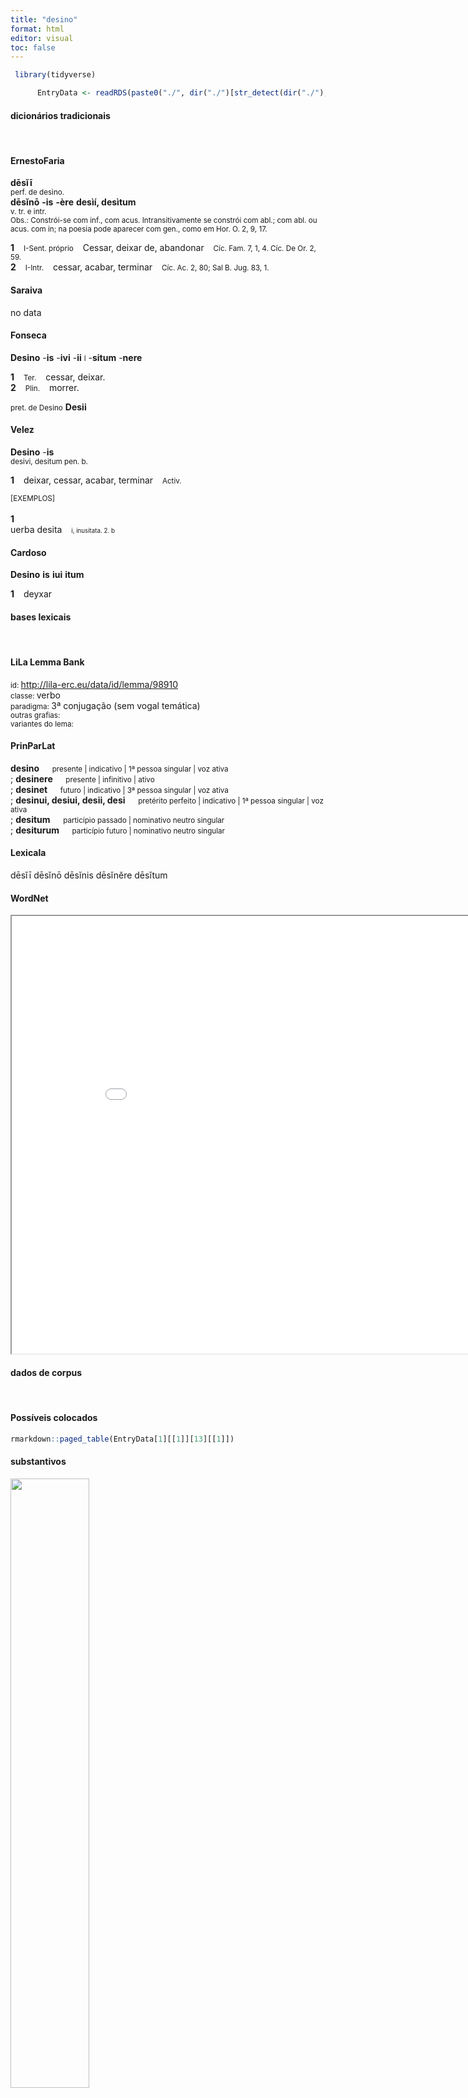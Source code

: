 ```yaml
---
title: "desino"
format: html
editor: visual
toc: false
---
```



```r
 library(tidyverse) 

      EntryData <- readRDS(paste0("./", dir("./")[str_detect(dir("./"), "_xx100-101-115-105-110-111xx_.rds")]))

```


#### dicionários tradicionais

&emsp;




::: panel-tabset

#### ErnestoFaria

<b>dēsĭī</b> <br> <small>perf. de desìno.</small> <br> <small></small> 
 <b>dēsĭnō</b> <b>-is</b> <b>-ère</b> <b>desìí, desìtum</b> <br> <small>v. tr. e intr.</small> <br> <small>Obs.: Constrói-se com inf., com acus. Intransitivamente se constrói com abl.; com abl. ou acus. com in; na poesia pode aparecer com gen., como em Hor. O. 2, 9, 17.</small>   <p> <b>1</b> &ensp; <small>I-Sent. próprio</small> &ensp; Cessar, deixar de, abandonar &ensp; <small>Cíc. Fam. 7, 1, 4. Cíc. De Or. 2, 59.</small> <br> <b>2</b> &ensp; <small>I-Intr.</small> &ensp; cessar, acabar, terminar &ensp; <small>Cíc. Ac. 2, 80; Sal B. Jug. 83, 1.</small> </p>




#### Saraiva

no data




#### Fonseca

<b>Desino</b> -<b>is</b> -<b>ivi</b> -<b>ii</b> <small>l</small> -<b>situm</b> -<b>nere</b>   <p> <b>1</b> &ensp; <small>Ter.</small> &ensp; cessar, deixar. <br> <b>2</b> &ensp; <small>Plin.</small> &ensp; morrer. </p> 
 <small>pret. de Desino</small> <b>Desii</b>




#### Velez

<b>Desino</b> -<b>is</b> <br> <small>desivi, desitum pen. b.</small>   <p> <b>1</b> &ensp; deixar, cessar, acabar, terminar &ensp; <small>Activ.</small> </p>   <p><small>[EXEMPLOS]</small><br> <br><b>1</b><br>uerba desita &ensp; <small><small>i, inusitata. 2. b</small></small> </p>




#### Cardoso

<b>Desino</b> <b>is</b> <b>iui</b> <b>itum</b>   <p> <b>1</b> &ensp; deyxar </p>


:::



#### bases lexicais

&emsp;






::: panel-tabset

#### LiLa Lemma Bank

<small> id: </small> <a href=' http://lila-erc.eu/data/id/lemma/98910 ' target="_blank"> http://lila-erc.eu/data/id/lemma/98910 </a> <br>
<small> classe: </small> verbo    <br>
<small> paradigma: </small> 3ª conjugação (sem vogal temática) <br>
<small> outras grafias: </small>  <br>
<small> variantes do lema: </small>  <br>





#### PrinParLat

<b> desino </b>&emsp;<small> presente | indicativo | 1ª pessoa singular | voz ativa </small><br>
; <b> desinere </b>&emsp;<small> presente | infinitivo | ativo </small><br>
; <b> desinet </b>&emsp;<small> futuro | indicativo | 3ª pessoa singular | voz ativa </small><br>
; <b> desinui, desiui, desii, desi </b>&emsp;<small> pretérito perfeito | indicativo | 1ª pessoa singular | voz ativa </small><br>
; <b> desitum </b>&emsp;<small> particípio passado | nominativo neutro singular </small><br>
; <b> desiturum </b>&emsp;<small> particípio futuro | nominativo neutro singular </small><br>





#### Lexicala

dēsĭī 
 dēsĭnō 
 dēsĭnis 
 dēsĭnĕre 
 dēsĭtum




#### WordNet

<iframe width='900' height='700' src='Media/Tree__xx100-101-115-105-110-111xx__sem_type_lexemes_pt.html'>

</iframe>


:::



#### dados de corpus

&emsp;




::: panel-tabset

#### Possíveis colocados

```r

rmarkdown::paged_table(EntryData[1][[1]][13][[1]])

```


#### substantivos

![](./Media/wordcloud__xx100-101-115-105-110-111xx__BY_collocate_scoreSUBST.webp){width=50% fig-alt='This chart plots collocate by scoreSUBST, for the headword desino here are all the values plotted: collocate: iam; scoreSUBST: 0. collocate: non; scoreSUBST: 0'}




#### adjetivos

![](./Media/wordcloud__xx100-101-115-105-110-111xx__BY_collocate_scoreADJ.webp){width=50% fig-alt='This chart plots collocate by scoreADJ, for the headword desino here are all the values plotted: collocate: iam; scoreADJ: 0. collocate: non; scoreADJ: 0'}




#### verbos

![](./Media/wordcloud__xx100-101-115-105-110-111xx__BY_collocate_scoreVERBO.webp){width=50% fig-alt='This chart plots collocate by scoreVERBO, for the headword desino here are all the values plotted: collocate: iam; scoreVERBO: 0. collocate: non; scoreVERBO: 0'}




#### advérbios

![](./Media/wordcloud__xx100-101-115-105-110-111xx__BY_collocate_scoreADV.webp){width=50% fig-alt='This chart plots collocate by scoreADV, for the headword desino here are all the values plotted: collocate: iam; scoreADV: 2. collocate: non; scoreADV: 2'}




#### preposições e conjunções

![](./Media/wordcloud__xx100-101-115-105-110-111xx__BY_collocate_scoreFUNC.webp){width=50% fig-alt='This chart plots collocate by scoreFUNC, for the headword desino here are all the values plotted: collocate: iam; scoreFUNC: 0. collocate: non; scoreFUNC: 0'}


:::



::: panel-tabset

#### ExemplosTraduzidos

<p> consolari iam <b>desine</b> <br> <small> Cic.Att.3.11.2 <br> Deixa já de me consolar. <small> [JDD] </small> </small> </p>
; <p> non <b>desinent</b> sed intermittent <br> <small> Sen.Ep.29.8 <br> não cessarão, mas se interromperão. <small> [JDD] </small> </small> </p>





#### Frequência por autor

![](./Media/barchart__xx100-101-115-105-110-111xx__lemma_BY_author_Frequencies.webp){width=50% fig-alt='This charts plots the frequency of lemma by author_Frequencies. The Seneca subcorpus registers the highest normalized frequency, with the value of 6.53 and an absolute frequency of 35. The Suetonius subcorpus follows, with a normalized frequency of 0 and an absolute frequency of 0. the subcorpus with the least normalized frequency is Caesar with the normalized value of 0 and an absolute freqeuncy of 0. here are all the values: subcorpus: Caesar ; normalized frequency: 0 ; absolute frequency: 0. subcorpus: Cicero ; normalized frequency: 17 ; absolute frequency: 1.05903167127657. subcorpus: Horatius ; normalized frequency: 2 ; absolute frequency: 1.77604120415594. subcorpus: Ovidius ; normalized frequency: 0 ; absolute frequency: 0. subcorpus: Phaedrus ; normalized frequency: 1 ; absolute frequency: 1.5181417944436. subcorpus: Sallustius ; normalized frequency: 0 ; absolute frequency: 0. subcorpus: Seneca ; normalized frequency: 35 ; absolute frequency: 6.5321662529628. subcorpus: Suetonius ; normalized frequency: 0 ; absolute frequency: 0. subcorpus: Tacitus ; normalized frequency: 1 ; absolute frequency: 3.43288705801579. subcorpus: Vergilius ; normalized frequency: 0 ; absolute frequency: 0. subcorpus: Hieronymus ; normalized frequency: 0 ; absolute frequency: 0'}




#### Frequência por gênero

![](./Media/barchart__xx100-101-115-105-110-111xx__lemma_BY_genre_Frequencies.webp){width=50% fig-alt='This charts plots the frequency of lemma by genre_Frequencies. The Prosa.filosófica subcorpus registers the highest normalized frequency, with the value of 5.77 and an absolute frequency of 35. The Prosa.epistolográfica subcorpus follows, with a normalized frequency of 1.32 and an absolute frequency of 5. the subcorpus with the least normalized frequency is Poesia.épica with the normalized value of 0 and an absolute freqeuncy of 0. here are all the values: subcorpus: Prosa.histórica ; normalized frequency: 1 ; absolute frequency: 0.243433384454344. subcorpus: Prosa.filosófica ; normalized frequency: 35 ; absolute frequency: 5.76596761173622. subcorpus: Prosa.oratória ; normalized frequency: 11 ; absolute frequency: 1.05613856537978. subcorpus: Prosa.epistolográfica ; normalized frequency: 5 ; absolute frequency: 1.32488937173746. subcorpus: Poesia.lírica ; normalized frequency: 2 ; absolute frequency: 1.68251030537562. subcorpus: Poesia.didática ; normalized frequency: 1 ; absolute frequency: 0.848248367121893. subcorpus: Poesia.trágica ; normalized frequency: 1 ; absolute frequency: 0.868658790826963. subcorpus: Poesia.épica ; normalized frequency: 0 ; absolute frequency: 0. subcorpus: Prosa.ficcional ; normalized frequency: 0 ; absolute frequency: 0'}




#### Frequência por século

![](./Media/barchart__xx100-101-115-105-110-111xx__lemma_BY_period_Frequencies.webp){width=50% fig-alt='This charts plots the frequency of lemma by period_Frequencies. The I.d.C. subcorpus registers the highest normalized frequency, with the value of 5.51 and an absolute frequency of 36. The I.d.C. subcorpus follows, with a normalized frequency of 5.51 and an absolute frequency of 36. the subcorpus with the least normalized frequency is IV.d.C. with the normalized value of 0 and an absolute freqeuncy of 0. here are all the values: subcorpus: I.a.C. ; normalized frequency: 19 ; absolute frequency: 0.884337910169886. subcorpus: I.d.C. ; normalized frequency: 36 ; absolute frequency: 5.50711335474988. subcorpus: II.d.C. ; normalized frequency: 1 ; absolute frequency: 2.61780104712042. subcorpus: IV.d.C. ; normalized frequency: 0 ; absolute frequency: 0'}


:::

